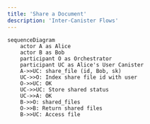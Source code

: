 ```yaml
---
title: 'Share a Document'
description: 'Inter-Canister Flows'
---
```

```mermaid
sequenceDiagram
    actor A as Alice
    actor B as Bob
    participant O as Orchestrator
    participant UC as Alice's User Canister
    A->>UC: share_file (id, Bob, sk)
    UC->>O: Index share file id with user
    O->>UC: OK
    UC->>UC: Store shared status
    UC->>A: OK
    B->>O: shared_files
    O->>B: Return shared files
    B->>UC: Access file

```